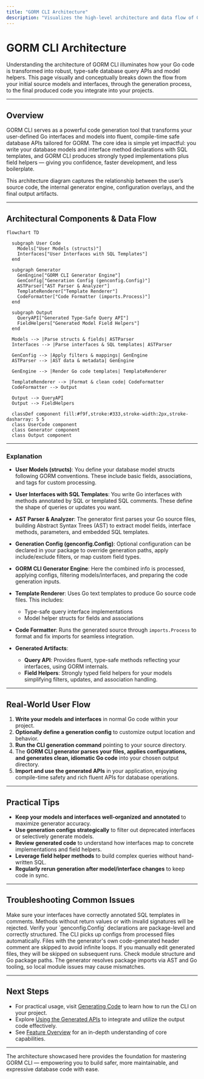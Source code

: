 ```yaml
---
title: "GORM CLI Architecture"
description: "Visualizes the high-level architecture and data flow of GORM CLI with a mermaid diagram, showing how user-written models and interfaces are transformed by the CLI into generated, type-safe code. Illustrates connections among user code, generator, and output artifacts."
---
```


# GORM CLI Architecture

Understanding the architecture of GORM CLI illuminates how your Go code is transformed into robust, type-safe database query APIs and model helpers. This page visually and conceptually breaks down the flow from your initial source models and interfaces, through the generation process, to the final produced code you integrate into your projects.

---

## Overview

GORM CLI serves as a powerful code generation tool that transforms your user-defined Go interfaces and models into fluent, compile-time safe database APIs tailored for GORM. The core idea is simple yet impactful: you write your database models and interface method declarations with SQL templates, and GORM CLI produces strongly typed implementations plus field helpers — giving you confidence, faster development, and less boilerplate.

This architecture diagram captures the relationship between the user’s source code, the internal generator engine, configuration overlays, and the final output artifacts.

---

## Architectural Components & Data Flow

```mermaid
flowchart TD

  subgraph User Code
    Models["User Models (structs)"]
    Interfaces["User Interfaces with SQL Templates"]
  end

  subgraph Generator
    GenEngine["GORM CLI Generator Engine"]
    GenConfig["Generation Config (genconfig.Config)"]
    ASTParser["AST Parser & Analyzer"]
    TemplateRenderer["Template Renderer"]
    CodeFormatter["Code Formatter (imports.Process)"]
  end

  subgraph Output
    QueryAPI["Generated Type-Safe Query API"]
    FieldHelpers["Generated Model Field Helpers"]
  end

  Models --> |Parse structs & fields| ASTParser
  Interfaces --> |Parse interfaces & SQL templates| ASTParser

  GenConfig --> |Apply filters & mappings| GenEngine
  ASTParser --> |AST data & metadata| GenEngine

  GenEngine --> |Render Go code templates| TemplateRenderer

  TemplateRenderer --> |Format & clean code| CodeFormatter
  CodeFormatter --> Output

  Output --> QueryAPI
  Output --> FieldHelpers

  classDef component fill:#f9f,stroke:#333,stroke-width:2px,stroke-dasharray: 5 5
  class UserCode component
  class Generator component
  class Output component

```

---

### Explanation

- **User Models (structs)**: You define your database model structs following GORM conventions. These include basic fields, associations, and tags for custom processing.

- **User Interfaces with SQL Templates**: You write Go interfaces with methods annotated by SQL or templated SQL comments. These define the shape of queries or updates you want.

- **AST Parser & Analyzer**: The generator first parses your Go source files, building Abstract Syntax Trees (AST) to extract model fields, interface methods, parameters, and embedded SQL templates.

- **Generation Config (genconfig.Config)**: Optional configuration can be declared in your package to override generation paths, apply include/exclude filters, or map custom field types.

- **GORM CLI Generator Engine**: Here the combined info is processed, applying configs, filtering models/interfaces, and preparing the code generation inputs.

- **Template Renderer**: Uses Go text templates to produce Go source code files. This includes:
  - Type-safe query interface implementations
  - Model helper structs for fields and associations

- **Code Formatter**: Runs the generated source through `imports.Process` to format and fix imports for seamless integration.

- **Generated Artifacts**:
  - **Query API**: Provides fluent, type-safe methods reflecting your interfaces, using GORM internals.
  - **Field Helpers**: Strongly typed field helpers for your models simplifying filters, updates, and association handling.

---

## Real-World User Flow

1. **Write your models and interfaces** in normal Go code within your project.
2. **Optionally define a generation config** to customize output location and behavior.
3. **Run the CLI generation command** pointing to your source directory.
4. The **GORM CLI generator parses your files, applies configurations, and generates clean, idiomatic Go code** into your chosen output directory.
5. **Import and use the generated APIs** in your application, enjoying compile-time safety and rich fluent APIs for database operations.

---

## Practical Tips

- **Keep your models and interfaces well-organized and annotated** to maximize generator accuracy.
- **Use generation configs strategically** to filter out deprecated interfaces or selectively generate models.
- **Review generated code** to understand how interfaces map to concrete implementations and field helpers.
- **Leverage field helper methods** to build complex queries without hand-written SQL.
- **Regularly rerun generation after model/interface changes** to keep code in sync.

---

## Troubleshooting Common Issues

<AccordionGroup title="Troubleshooting & Common Pitfalls">
<Accordion title="Empty Generated Output or Missing Methods">
Make sure your interfaces have correctly annotated SQL templates in comments. Methods without return values or with invalid signatures will be rejected.
</Accordion>
<Accordion title="Configuration Not Applying">
Verify your `genconfig.Config` declarations are package-level and correctly structured. The CLI picks up configs from processed files automatically.
</Accordion>
<Accordion title="Generator Skips Files unexpectedly">
Files with the generator's own code-generated header comment are skipped to avoid infinite loops. If you manually edit generated files, they will be skipped on subsequent runs.
</Accordion>
<Accordion title="Import Paths or Packages Incorrect in Generated Code">
Check module structure and Go package paths. The generator resolves package imports via AST and Go tooling, so local module issues may cause mismatches.
</Accordion>
</AccordionGroup>

---

## Next Steps

- For practical usage, visit [Generating Code](https://your_doc_site/getting-started/first-codegen-project/generate-code) to learn how to run the CLI on your project.
- Explore [Using the Generated APIs](https://your_doc_site/getting-started/first-codegen-project/quickstart-usage) to integrate and utilize the output code effectively.
- See [Feature Overview](https://your_doc_site/overview/core-concepts-basics/feature-overview) for an in-depth understanding of core capabilities.

---

The architecture showcased here provides the foundation for mastering GORM CLI — empowering you to build safer, more maintainable, and expressive database code with ease.

